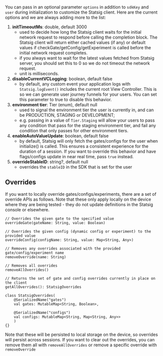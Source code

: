 You can pass in an optional parameter `options` in addition to `sdkKey` and `user` during initialization to customize the Statsig client. Here are the current options and we are always adding more to the list:

1. **initTimeoutMs**: double, default 3000
   - used to decide how long the Statsig client waits for the initial network request to respond before calling the completion block. The Statsig client will return either cached values (if any) or default values if checkGate/getConfig/getExperiment is called before the initial network request completes.
   - if you always want to wait for the latest values fetched from Statsig server, you should set this to 0 so we do not timeout the network request.
   - unit is milliseconds.
2. **disableCurrentVCLogging**: boolean, default false
   - by default, any custom event your application logs with `Statsig.logEvent()` includes the current root View Controller. This is so we can generate user journey funnels for your users. You can set this parameter to true to disable this behavior.
3. **environment tier**: Tier (enum), default null
   - used to signal the environment tier the user is currently in, and can be PRODUCTION, STAGING or DEVELOPMENT;
   - e.g. passing in a value of `Tier.Staging` will allow your users to pass any condition that pass for the staging environment tier, and fail any condition that only passes for other environment tiers.
4. **enableAutoValueUpdate**: boolean, default false
   - by default, Statsig will only fetch the gates/configs for the user when initialize() is called. This ensures a consistent experience for the duration of a session.  If you want to override this behavior and have flags/configs update in near real time, pass `true` instead.
5. **overrideStableID**: string?, default null
   - overrides the `stableID` in the SDK that is set for the user

## Overrides

If you want to locally override gates/configs/experiments, there are a set of override APIs as follows.  Note that these only apply locally on the device where they are being tested - they do not update definitions in the Statsig console or elsewhere.

```
// Overrides the given gate to the specified value
overrideGate(gateName: String, value: Boolean)
```
```
// Overrides the given config (dynamic config or experiment) to the provided value
overrideConfig(configName: String, value: Map<String, Any>)
```
```
// Removes any overrides associated with the provided gate/config/experiment name
removeOverride(name: String)
```
```
// Removes all overrides
removeAllOverrides()
```
```
// Returns the set of gate and config overrides currently in place on the client
getAllOverrides(): StatsigOverrides

class StatsigOverrides(
    @SerializedName("gates")
    val gates: MutableMap<String, Boolean>,

    @SerializedName("configs")
    val configs: MutableMap<String, Map<String, Any>>
    )
{}
```

Note that these will be persisted to local storage on the device, so overrides will persist across sessions.  If you want to clear out the overrides, you can remove them all with `removeAllOverrides` or remove a specific override with `removeOverride`
